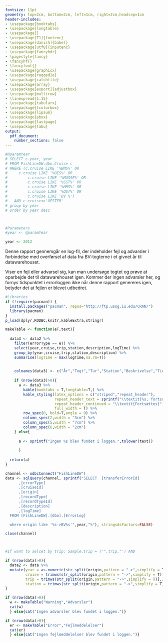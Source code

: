 ```yaml
---
fontsize: 11pt
geometry: top=2cm, bottom=2cm, left=1cm, right=2cm,headsep=1cm
header-includes:
- \usepackage{booktabs}
- \usepackage{longtable}
- \usepackage{}
- \usepackage[T1]{fontenc}
- \usepackage[danish]{babel}
- \usepackage[utf8]{inputenc}
- \usepackage{fancyhdr}
- \pagestyle{fancy}
- \fancyhf{}
- \fancyfoot{}
- \usepackage{graphicx}
- \usepackage{ragged2e}
- \usepackage{catchfile}
- \usepackage{array}
- \usepackage[export]{adjustbox}
- \usepackage{multirow}
- \linespread{1.15}
- \usepackage{tabularx}
- \usepackage{tcolorbox}
- \usepackage{lipsum}
- \usepackage{pbox}
- \usepackage{lastpage}
- \usepackage{tabu}
output:
  pdf_document: 
    number_sections: false
---
```

<!-- This report looks through the rrorlog to find anything related to bv-cruises within a given year. If something is found, it is presented in tables. Users can then try to procress the cruise to the datawarehouse to see if the error has been corrected. If it has not, the logTime will change when this report is created after processesing the cruise to the datawarehouse again -->


\renewcommand{\familydefault}{\sfdefault}
\sffamily

```r
#@paramYear
# SELECT c.year, year
# FROM FishLineDW.dbo.Cruise c
# WHERE (c.cruise LIKE '%BMS%' OR
# 	  c.cruise LIKE '%OES%' OR
#   	  c.cruise LIKE '%MUSSE%' OR
#   	  c.cruise LIKE '%SST%' OR
#   	  c.cruise LIKE '%HMS%' OR
#   	  c.cruise LIKE '%OST%' OR
#   	  c.cruise LIKE 'BV %')
#   AND c.cruise<>'OESTER'
# group by year 
# order by year desc



#Parameters
#year <- @paramYear

year <- 2012

```


\lhead{\footnotesize Gennemgang af log for BV-togter fra år `r year`}
\rhead{\footnotesize Udskrevet: `r Sys.time()`}
\fancyfoot[R]{\thepage/\pageref{LastPage}}

\section{Gennemgang af log for BV-togter i `r year`}

Denne rapport gennemgår en log-fil, der indeholder fejl og advarsler i forbindelse med overførsel af data fra BV-togterne i et givnet år til datawarehouset. 

Viser en fejl eller advarsel sig, kan man undersøge togtet og prøve at oparbejde det til datawarehouset igen. Kommer der ingen advarsler her, og fornys tidspunktet i errorloggen ikke når denne rapport genereres igen, betyder det at fejlen er blevet udbedret. 

```r

#Libraries
if (!require(pacman)) {
  install.packages("pacman", repos="http://ftp.ussg.iu.edu/CRAN/")
  library(pacman)
}
p_load(dplyr,RODBC,knitr,kableExtra,stringr)

makeTable <- function(eT,text){
  
  data3 <- data2 %>% 
    filter(errorType == eT) %>% 
    select(year,cruise,trip,station,description,logTime) %>% 
    group_by(year,cruise,trip,station,description) %>% 
    summarise(logTime = max(logTime,na.rm=T)) 
    

    colnames(data3) <- c("År","Togt","Tur","Station","Beskrivelse","Tidspunkt")
  
    if (nrow(data3)>0){
      a <- data3 %>% 
        kable(booktabs = T,longtable=T,) %>% 
        kable_styling(latex_options = c("striped","repeat_header"),
                      repeat_header_text = sprintf("\\textit{%s, fortsat}",text),
                      repeat_header_continued = "\\textit{Fortsættes}",
                      full_width = T) %>%
        row_spec(0, bold=T,angle = 0) %>% 
        column_spec(2,width = "3cm") %>% 
        column_spec(5,width = "7cm") %>% 
        column_spec(6,width = "2cm")
    } else{
      
      a <- sprintf("Ingen %s blev fundet i loggen.",tolower(text))
      
      }
  
  return(a)
}
```


```r


channel <- odbcConnect("FishLineDW")
data <- sqlQuery(channel, sprintf("SELECT  [transferErrorId]
      ,[errorType]
      ,[cruiseId]
      ,[origin]
      ,[recordType]
      ,[recordTypeId]
      ,[description]
      ,[logTime]
  FROM [FishLineDW].[dbo].[ErrorLog]

  where origin like '%s->BV%s'",year,"%"), stringsAsFactors=FALSE) 

close(channel)



#If want to selcet by trip: Sample.trip = ('",trip,"') AND

if (nrow(data)>0){
  data2 <- data %>% 
  mutate(year = as.numeric(str_split(origin,pattern = "->",simplify = T)[,1]),
         cruise = trimws(str_split(origin,pattern = "->",simplify = T)[,2]),
         trip = trimws(str_split(origin,pattern = "->",simplify = T)[,3]),
         station = trimws(str_split(origin,pattern = "->",simplify = T)[,4]))
}

```

\subsection{Advarsler i overførsel til datawarehouse}
```r
if (nrow(data)>0){
  w <- makeTable("Warning","Advarsler")
  cat(w)
  } else{cat("Ingen advarsler blev fundet i loggen.")}
```

\subsection{Fejlmeddelelser i errorloggen}
```r
if (nrow(data)>0){
  er <- makeTable("Error","Fejlmeddelelser")
  cat(er)
  } else{cat("Ingen fejlmeddelelser blev fundet i loggen.")}
```
